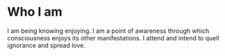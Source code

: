 # Who I am

I am being knowing enjoying. I am a point of awareness through which consciousness enjoys its other manifestations. I attend and intend to quell ignorance and spread love.

